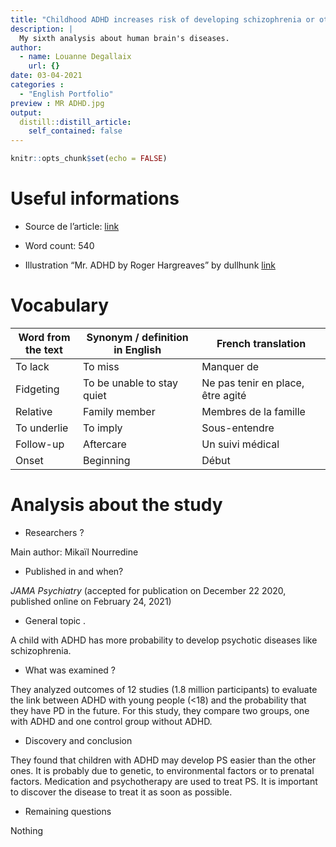 ```yaml
---
title: "Childhood ADHD increases risk of developing schizophrenia or other psychotic disorders"
description: |
  My sixth analysis about human brain's diseases. 
author:
  - name: Louanne Degallaix
    url: {}
date: 03-04-2021
categories :
  - "English Portfolio"
preview : MR ADHD.jpg
output:
  distill::distill_article:
    self_contained: false
---
```


```r
knitr::opts_chunk$set(echo = FALSE)
```

# Useful informations

* Source de l'article: [link](https://www.forbes.com/sites/anuradhavaranasi/2021/02/28/childhood-adhd-increases-risk-of-developing-schizophrenia-or-other-psychotic-disorders/?sh=2631fa837428)

* Word count: 540

* Illustration "Mr. ADHD by Roger Hargreaves" by dullhunk [link](https://search.creativecommons.org/photos/8864f494-a98e-4cec-9095-2d2daea50d4f)

# Vocabulary

| Word from the text | Synonym / definition in English | French translation                |
| ------------------ | ------------------------------- | --------------------------------- |
| To lack            | To miss                         | Manquer de                        |
| Fidgeting          | To be unable to stay quiet      | Ne pas tenir en place, être agité |
| Relative           | Family member                   | Membres de la famille             |
| To underlie        | To imply                        | Sous-entendre                     |
| Follow-up          | Aftercare                       | Un suivi médical                  |
| Onset              | Beginning                       | Début                             |

# Analysis about the study

* Researchers ?

Main author: Mikaïl Nourredine 

* Published in and when? 

*JAMA Psychiatry* (accepted for publication on December 22 2020, published online on February 24, 2021)

* General topic . 

A child with ADHD has more probability to develop psychotic diseases like schizophrenia. 

* What was examined ?

They analyzed outcomes of 12 studies (1.8 million participants) to evaluate the link between ADHD with young people (<18) and the probability that they have PD in the future.
For this study, they compare two groups, one with ADHD and one control group without ADHD. 


* Discovery and conclusion

They found that children with ADHD may develop PS easier than the other ones. It is probably due to genetic, to environmental factors or to prenatal factors. Medication and psychotherapy are used to treat PS. It is important to discover the disease to treat it as soon as possible. 

* Remaining questions 

Nothing


